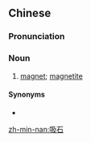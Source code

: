 ==Chinese==
{{zh-forms}}

===Pronunciation===
{{zh-pron
|mn=khip-chio̍h
|cat=n
}}
===Noun===
{{zh-noun}}

# {{lb|zh|Min Nan}} [[magnet]]; [[magnetite]]

====Synonyms====
* {{l|zh|吸鐵}}

[[zh-min-nan:吸石]]